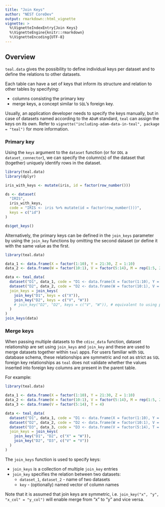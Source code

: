 ```yaml
---
title: "Join Keys"
author: "NEST CoreDev"
output: rmarkdown::html_vignette
vignette: >
  %\VignetteIndexEntry{Join Keys}
  %\VignetteEngine{knitr::rmarkdown}
  %\VignetteEncoding{UTF-8}
---
```


## Overview

`teal.data` gives the possibility to define individual keys per dataset and to define the relations to other datasets.

Each table can have a set of keys that inform its structure and relation to other tables by specifying:

- columns consisting the primary key
- merge keys, a concept similar to `SQL`'s foreign key.

Usually, an application developer needs to specify the keys manually, but in case of datasets named according to the `ADaM` standard, `teal` can assign the keys on its own. 
Refer to `vignette("including-adam-data-in-teal", package = "teal")` for more information.

### Primary key

Using the `keys` argument to the `dataset` function (or for `DDL` a `dataset_connector`), we can specify the column(s) of the dataset that (together) uniquely identify rows in the dataset. 

```r
library(teal.data)
library(dplyr)

iris_with_keys <- mutate(iris, id = factor(row_number()))

ds <- dataset(
  "IRIS",
  iris_with_keys,
  code = "IRIS <- iris %>% mutate(id = factor(row_number()))",
  keys = c("id")
)

ds$get_keys()
```

Alternatively, the primary keys can be defined in the `join_keys` parameter by using the `join_key` functions by omitting the second dataset (or define it with the same value as the first.

```r
library(teal.data)

data_1 <- data.frame(X = factor(1:10), Y = 21:30, Z = 1:10)
data_2 <- data.frame(W = factor(10:1), V = factor(5:14), M = rep(1:5, 2))

data <- teal_data(
  dataset("D1", data_1, code = "D1 <- data.frame(X = factor(1:10), Y = 21:30, Z = 1:10)"),
  dataset("D2", data_2, code = "D2 <- data.frame(W = factor(10:1), V = factor(5:14), M = rep(1:5, 2))"),
  join_keys = join_keys(
    join_key("D1", keys = c("X")),
    join_key("D2", keys = c("V", "W"))
    # join_key("D2", "D2", keys = c("V", "W")), # equivalent to using primary_key
  )
)
join_keys(data)
```

### Merge keys

When passing multiple datasets to the `cdisc_data` function, dataset relationship are set using
`join_keys` and `join_key` and these are used to merge datasets together
within `teal` apps. For users familiar with `SQL` database schema, these relationships are symmetric and not as strict
as `SQL` foreign key relationships as `teal` does not validate whether the values inserted into foreign key
columns are present in the parent table.

For example:

```r
library(teal.data)

data_1 <- data.frame(X = factor(1:10), Y = 21:30, Z = 1:10)
data_2 <- data.frame(W = factor(10:1), V = factor(5:14), M = rep(1:5, 2))
data_3 <- data.frame(V = factor(5:14), T = 4)

data <- teal_data(
  dataset("D1", data_1, code = "D1 <- data.frame(X = factor(1:10), Y = 21:30, Z = 1:10)"),
  dataset("D2", data_2, code = "D2 <- data.frame(W = factor(10:1), V = factor(5:14), M = rep(1:5, 2))"),
  dataset("D3", data_3, code = "D3 <- data.frame(V = factor(5:14), T = 4)"),
  join_keys = join_keys(
    join_key("D1", "D2", c("X" = "W")),
    join_key("D2", "D3", c("V" = "V"))
  )
)
```

The `join_keys` function is used to specify keys:

- `join_keys` is a collection of multiple `join_key` entries
- `join_key` specifies the relation between two datasets:
  - `dataset_1`, `dataset_2` - name of two datasets
  - `key` - (optionally) named vector of column names

Note that it is assumed that join keys are symmetric, i.e. `join_key("x", "y", "x_col" = "y_col")` will enable merge
from "x" to "y" and vice versa.
